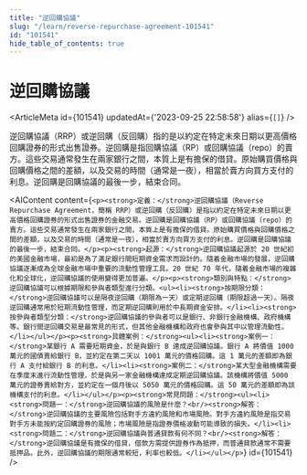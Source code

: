 ```yaml
---
title: "逆回購協議"
slug: "/learn/reverse-repurchase-agreement-101541"
id: "101541"
hide_table_of_contents: true
---
```



# 逆回購協議

<ArticleMeta id={101541} updatedAt={'2023-09-25 22:58:58'} alias={`[]`} />
<div className='border-solid border-b border-t-0 my-4 border-[var(--ifm-color-gray-300)]' />

逆回購協議（RRP）或逆回購（反回購）指的是以約定在特定未來日期以更高價格回購證券的形式出售證券。逆回購是指回購協議（RP）或回購協議（repo）的賣方。這些交易通常發生在兩家銀行之間，本質上是有擔保的借貸。原始購買價格與回購價格之間的差額，以及交易的時間（通常是一夜），相當於賣方向買方支付的利息。逆回購是回購協議的最後一步，結束合同。

<AIContent content={`<p><strong>定義：</strong>逆回購協議（Reverse Repurchase Agreement，簡稱 RRP）或逆回購（反回購）是指以約定在特定未來日期以更高價格回購證券的形式出售證券的金融交易。逆回購是回購協議（RP）或回購協議（repo）的賣方。這些交易通常發生在兩家銀行之間，本質上是有擔保的借貸。原始購買價格與回購價格之間的差額，以及交易的時間（通常是一夜），相當於賣方向買方支付的利息。逆回購是回購協議的最後一步，結束合同。</p><p><strong>起源：</strong>逆回購協議起源於 20 世紀初的美國金融市場，最初是為了滿足銀行間短期資金需求而設計的。隨着金融市場的發展，逆回購協議逐漸成為全球金融市場中重要的流動性管理工具。20 世紀 70 年代，隨着金融市場的複雜化和全球化，逆回購協議的使用變得更加普遍。</p><p><strong>類別與特點：</strong>逆回購協議可以根據期限和參與者類型進行分類。<ul><li><strong>按期限分類：</strong>逆回購協議可以是隔夜逆回購（期限為一天）或定期逆回購（期限超過一天）。隔夜逆回購通常用於短期流動性管理，而定期逆回購則用於中長期資金安排。</li><li><strong>按參與者類型分類：</strong>逆回購協議的參與者可以是銀行、非銀行金融機構、政府機構等。銀行間逆回購交易是最常見的形式，但其他金融機構和政府也會參與其中以管理流動性。</li></ul></p><p><strong>具體案例：</strong><ul><li><strong>案例一：</strong>某銀行 A 需要短期資金，於是與銀行 B 達成逆回購協議。銀行 A 將價值 1000 萬元的國債賣給銀行 B，並約定在第二天以 1001 萬元的價格回購。這 1 萬元的差額即為銀行 A 支付給銀行 B 的利息。</li><li><strong>案例二：</strong>某大型金融機構需要在季度末進行流動性管理，於是與另一家金融機構達成定期逆回購協議。該機構將價值 5000 萬元的證券賣給對方，並約定在一個月後以 5050 萬元的價格回購。這 50 萬元的差額即為該機構支付的利息。</li></ul></p><p><strong>常見問題：</strong><ul><li><strong>問題一：</strong>逆回購協議的風險是什麼？<br/><strong>解答：</strong>逆回購協議的主要風險包括對手方違約風險和市場風險。對手方違約風險是指交易對手方未能按約定回購證券的風險；市場風險是指證券價格波動可能導致的損失。</li><li><strong>問題二：</strong>逆回購協議與普通貸款有何不同？<br/><strong>解答：</strong>逆回購協議是有擔保的借貸，借款方需提供證券作為抵押，而普通貸款通常不需要抵押品。此外，逆回購協議的期限通常較短，利率也較低。</li></ul></p>`} id={101541} />
